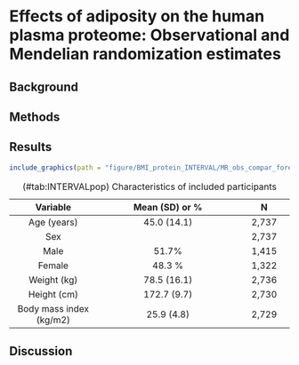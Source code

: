 # Effects of adiposity on the human plasma proteome: Observational and Mendelian randomization estimates

## Background

## Methods

## Results

```r
include_graphics(path = "figure/BMI_protein_INTERVAL/MR_obs_compar_forestplot.pdf", dpi = NA)
```


----------------------------------------------------------------------------------
  Variable                    Mean (SD) or %                           N
------------------------- ----------------------------------------- --------------
  Age (years)                                45.0 (14.1)                2,737
  
  Sex                                                                   2,737
  
  Male                              51.7%                             1,415
    
  Female                           48.3 %                             1,322 
  
  Weight (kg)                                    78.5 (16.1)            2,736
  
  Height (cm)                                   172.7 (9.7)            2,730
    
  Body mass index (kg/m2)                     25.9 (4.8)               2,729
   
------------------------- ----------------------------------------- --------------
Table: (\#tab:INTERVALpop) Characteristics of included participants

## Discussion

